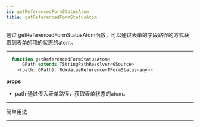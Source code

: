 ```yaml
---
id: getReferencedFormStatusAtom
title: getReferencedFormStatusAtom
---
```


通过 getReferencedFormStatusAtom函数，可以通过表单的字段路径的方式获取到表单的项的状态的atom。

---

```jsx
  function getReferencedFormStatusAtom<
      GPath extends TStringPathResolver<GSource>
    >(path: GPath): RdxValueReference<TFormStatus<any>>
```

**props**

- path 通过传入表单路径，获取表单状态的atom。

---

简单用法


<ExampleCustomizer code={AtomSource} example={Atom} />

---
